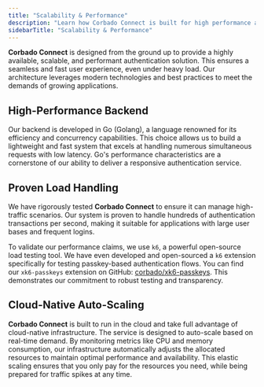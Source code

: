 ```yaml
---
title: "Scalability & Performance"
description: "Learn how Corbado Connect is built for high performance and scalability to handle demanding authentication loads."
sidebarTitle: "Scalability & Performance"
---
```


**Corbado Connect** is designed from the ground up to provide a highly available, scalable, and performant authentication solution. This ensures a seamless and fast user experience, even under heavy load. Our architecture leverages modern technologies and best practices to meet the demands of growing applications.

## High-Performance Backend

Our backend is developed in Go (Golang), a language renowned for its efficiency and concurrency capabilities. This choice allows us to build a lightweight and fast system that excels at handling numerous simultaneous requests with low latency. Go's performance characteristics are a cornerstone of our ability to deliver a responsive authentication service.

## Proven Load Handling

We have rigorously tested **Corbado Connect** to ensure it can manage high-traffic scenarios. Our system is proven to handle hundreds of authentication transactions per second, making it suitable for applications with large user bases and frequent logins.

To validate our performance claims, we use `k6`, a powerful open-source load testing tool. We have even developed and open-sourced a `k6` extension specifically for testing passkey-based authentication flows. You can find our `xk6-passkeys` extension on GitHub: [corbado/xk6-passkeys](https://github.com/corbado/xk6-passkeys). This demonstrates our commitment to robust testing and transparency.

## Cloud-Native Auto-Scaling

**Corbado Connect** is built to run in the cloud and take full advantage of cloud-native infrastructure. The service is designed to auto-scale based on real-time demand. By monitoring metrics like CPU and memory consumption, our infrastructure automatically adjusts the allocated resources to maintain optimal performance and availability. This elastic scaling ensures that you only pay for the resources you need, while being prepared for traffic spikes at any time.